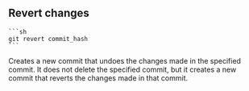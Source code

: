 ## Revert changes
    
    ```sh
    git revert commit_hash
    ```
Creates a new commit that undoes the changes made in
the specified commit. It does not delete the specified
commit, but it creates a new commit that reverts the
changes made in that commit.
